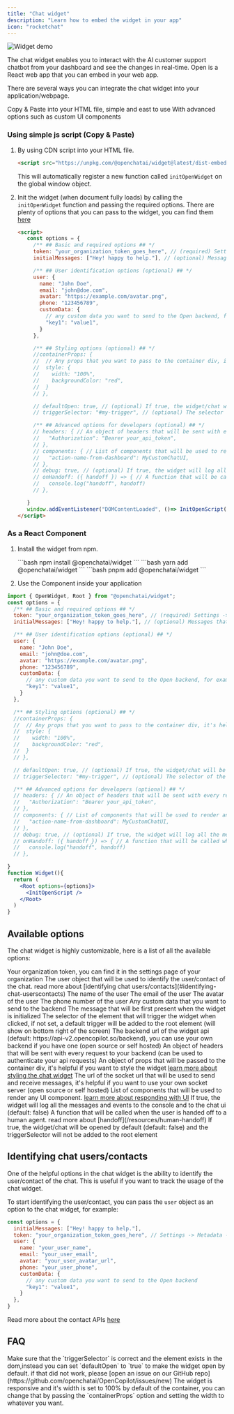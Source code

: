 ```yaml
---
title: "Chat widget"
description: "Learn how to embed the widget in your app"
icon: "rocketchat"
---
```


<img src="/widget/example.png" alt="Widget demo" />



The chat widget enables you to interact with the AI customer support chatbot from your dashboard and see the changes in real-time. Open is a React web app that you can embed in your web app.

There are several ways you can integrate the chat widget into your application/webpage.


<CardGroup cols={2}>
  <Card title="As a JavaScript File" href='#using-simple-js-script' icon="js">Copy & Paste into your HTML file, simple and east to use</Card>
  <Card title='As a React Component (via npm)' href='#as-a-react-component' icon='react'>With advanced options such as custom UI components</Card>
</CardGroup>

### Using simple js script (Copy & Paste)

1. By using CDN script into your HTML file.
   ```html
   <script src="https://unpkg.com/@openchatai/widget@latest/dist-embed/pilot.js"></script>
   ```
   This will automatically register a new function called `initOpenWidget` on the global window object.

2. Init the widget (when document fully loads) by calling the `initOpenWidget` function and passing the required options.
    There are plenty of options that you can pass to the widget, you can find them [here](#options)
   ```html
   <script>
      const options = {
        /** ## Basic and required options ## */
        token: "your_organization_token_goes_here", // (required) Settings -> Metadata -> Token
        initialMessages: ["Hey! happy to help."], // (optional) Messages that will be first present when the chat widget is initialized

        /** ## User identification options (optional) ## */
        user: {
          name: "John Doe",
          email: "john@doe.com",
          avatar: "https://example.com/avatar.png",
          phone: "123456789",
          customData: {
            // any custom data you want to send to the Open backend, for example:
            "key1": "value1",
          }
        },

        /** ## Styling options (optional) ## */
        //containerProps: {
        //  // Any props that you want to pass to the container div, it's helpful if you want to style the widget
        //  style: {
        //    width: "100%",
        //    backgroundColor: "red",
        //  }
        // },

        // defaultOpen: true, // (optional) If true, the widget/chat will be opened by default (default: false) and the triggerSelector will not be added to the root element
        // triggerSelector: "#my-trigger", // (optional) The selector of the element that will trigger the widget when clicked, if not set, a default trigger will be added to the root element (will show on bottom right of the screen)

        /** ## Advanced options for developers (optional) ## */
        // headers: { // An object of headers that will be sent with every request to your backend (can be used to authenticate your api requests)
        //   "Authorization": "Bearer your_api_token",
        // },
        // components: { // List of components that will be used to render any UI component. read more about [responding with UI](#responding-with-ui)
        //   "action-name-from-dashboard": MyCustomChatUI,
        // },
        // debug: true, // (optional) If true, the widget will log all the messages and events to the console and to the chat ui (default: false)
        // onHandoff: ({ handoff }) => { // A function that will be called when the user is handed off to a human agent. read more about [handoff](/resources/human-handoff)
        //   console.log("handoff", handoff)
        // },

      }
      window.addEventListener("DOMContentLoaded", ()=> InitOpenScript(options)); // window.onload
   </script>
   ```

### As a React Component

1. Install the widget from npm.

   <Tabs>
     <Tab title="npm">
     ```bash
      npm install @openchatai/widget 
      ```
      </Tab>
     <Tab title="yarn">
     ```bash
      yarn add @openchatai/widget 
      ```
      </Tab>
     <Tab title="pnpm">
     ```bash 
     pnpm add @openchatai/widget 
     ```
     </Tab>
   </Tabs>

2. Use the Component inside your application

```jsx
import { OpenWidget, Root } from "@openchatai/widget"; 
const options = {
  /** ## Basic and required options ## */
  token: "your_organization_token_goes_here", // (required) Settings -> Metadata -> Token
  initialMessages: ["Hey! happy to help."], // (optional) Messages that will be first present when the chat widget is initialized

  /** ## User identification options (optional) ## */
  user: {
    name: "John Doe",
    email: "john@doe.com",
    avatar: "https://example.com/avatar.png",
    phone: "123456789",
    customData: {
      // any custom data you want to send to the Open backend, for example:
      "key1": "value1",
    }
  },

  /** ## Styling options (optional) ## */
  //containerProps: {
  //  // Any props that you want to pass to the container div, it's helpful if you want to style the widget
  //  style: {
  //    width: "100%",
  //    backgroundColor: "red",
  //  }
  // },

  // defaultOpen: true, // (optional) If true, the widget/chat will be opened by default (default: false) and the triggerSelector will not be added to the root element
  // triggerSelector: "#my-trigger", // (optional) The selector of the element that will trigger the widget when clicked, if not set, a default trigger will be added to the root element (will show on bottom right of the screen)

  /** ## Advanced options for developers (optional) ## */
  // headers: { // An object of headers that will be sent with every request to your backend (can be used to authenticate your api requests)
  //   "Authorization": "Bearer your_api_token",
  // },
  // components: { // List of components that will be used to render any UI component. read more about [responding with UI](#responding-with-ui)
  //   "action-name-from-dashboard": MyCustomChatUI,
  // },
  // debug: true, // (optional) If true, the widget will log all the messages and events to the console and to the chat ui (default: false)
  // onHandoff: ({ handoff }) => { // A function that will be called when the user is handed off to a human agent. read more about [handoff](/resources/human-handoff)
  //   console.log("handoff", handoff)
  // },

}
function Widget(){
  return (
    <Root options={options}>
      <InitOpenScript />
    </Root>
  )
}
```

## Available options

The chat widget is highly customizable, here is a list of all the available options:

<ResponseField name="Options" type="Object">
  <Expandable title="properties">
    <ResponseField name="token" type="string" required>
      Your organization token, you can find it in the settings page of your organization
    </ResponseField>
    <ResponseField name="user" type="object">
      The user object that will be used to identify the user/contact of the chat. read more about [identifying chat users/contacts](#identifying-chat-userscontacts)
      <Expandable title="properties">
        <ResponseField name="name" type="string">
          The name of the user
        </ResponseField>
        <ResponseField name="email" type="string">
          The email of the user
        </ResponseField>
        <ResponseField name="avatar" type="string">
          The avatar of the user
        </ResponseField>
        <ResponseField name="phone" type="string">
          The phone number of the user
        </ResponseField>
        <ResponseField name="customData" type="object">
          Any custom data that you want to send to the backend
        </ResponseField>
      </Expandable>
    </ResponseField>
    <ResponseField name="initialMessages" type="array">
      The message that will be first present when the widget is initialized
    </ResponseField>
    <ResponseField name="triggerSelector" type="string">
      The selector of the element that will trigger the widget when clicked, if not set, a default trigger will be added to the root element (will show on bottom right of the screen)
    </ResponseField>
    <ResponseField name="apiUrl" type="string">
      The backend url of the widget api (default: https://api-v2.opencopilot.so/backend), you can use your own backend if you have one (open source or self hosted)
    </ResponseField>
    <ResponseField name="headers" type="Object">
      An object of headers that will be sent with every request to your backend (can be used to authenticate your api requests)
    </ResponseField>
    <ResponseField name="containerProps" type="Object">
      An object of props that will be passed to the container div, it's helpful if you want to style the widget <a href="/widget/styling">learn more about styling the chat widget</a>
    </ResponseField>
    <ResponseField name="socketUrl" type="string">
      The url of the socket url that will be used to send and receive messages, it's helpful if you want to use your own socket server (open source or self hosted)
    </ResponseField>
    <ResponseField name="components" type="Object">
      List of components that will be used to render any UI component. <a href="/widget/not-gen-ui">learn more about responding with UI</a>
    </ResponseField>
    <ResponseField name="debug" type="boolean">
      If true, the widget will log all the messages and events to the console and to the chat ui (default: false)
    </ResponseField>
    <ResponseField name="onHandoff" type="function">
      A function that will be called when the user is handed off to a human agent. read more about [handoff](/resources/human-handoff)
    </ResponseField>
    <ResponseField name="defaultOpen" type="boolean">
      If true, the widget/chat will be opened by default (default: false) and the triggerSelector will not be added to the root element
    </ResponseField>
  </Expandable>
</ResponseField>


## Identifying chat users/contacts

One of the helpful options in the chat widget is the ability to identify the user/contact of the chat. This is useful if you want to track the usage of the chat widget.

To start identifying the user/contact, you can pass the `user` object as an option to the chat widget, for example:

```jsx
const options = {
  initialMessages: ["Hey! happy to help."], 
  token: "your_organization_token_goes_here", // Settings -> Metadata -> Token
  user: {
    name: "your_user_name",
    email: "your_user_email",
    avatar: "your_user_avatar_url",
    phone: "your_user_phone",
    customData: {
      // any custom data you want to send to the Open backend
      "key1": "value1",
    }
  },
}
```

Read more about the contact APIs <a href="/api-reference/contacts/introduction">here</a>

## FAQ

<AccordionGroup>
  <Accordion title="The widget is not showing up">
    Make sure that the `triggerSelector` is correct and the element exists in
    the dom,instead you can set `defaultOpen` to `true` to make the widget open by default.
    if that did not work, please [open an issue on our GitHub repo](https://github.com/openchatai/OpenCopilot/issues/new)
  </Accordion>

  <Accordion title="The widget is so small">
    The widget is responsive and it's width is set to 100% by default of the container, you can change that by passing the
    `containerProps` option and setting the width to whatever you want.
  </Accordion>
</AccordionGroup>